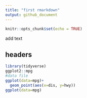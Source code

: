 ```yaml
---
title: "first rmarkdown"
output: github_document
---
```


```r
knitr::opts_chunk$set(echo = TRUE)
```

add text

## headers

```r
library(tidyverse)
ggplot2::mpg
#data file
ggplot(data=mpg)+
  geom_point(aes(x=dis, y=hwy))
ggplot(data=mpg)
```

